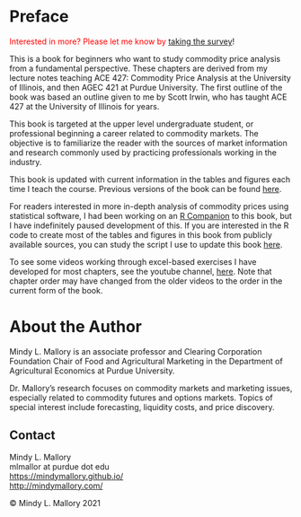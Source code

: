 # Preface {.unnumbered}

[Interested in more? Please let me know by]{style="color:red"} [taking the survey](https://forms.gle/Q3VByCQZHjfQSy9D7)!

This is a book for beginners who want to study commodity price analysis from a fundamental perspective. These chapters are derived from my lecture notes teaching ACE 427: Commodity Price Analysis at the University of Illinois, and then AGEC 421 at Purdue University. The first outline of the book was based an outline given to me by Scott Irwin, who has taught ACE 427 at the University of Illinois for years.

This book is targeted at the upper level undergraduate student, or professional beginning a career related to commodity markets. The objective is to familiarize the reader with the sources of market information and research commonly used by practicing professionals working in the industry.

This book is updated with current information in the tables and figures each time I teach the course. Previous versions of the book can be found [here](https://github.com/mindymallory/PriceAnalysis/releases).

For readers interested in more in-depth analysis of commodity prices using statistical software, I had been working on an [R Companion](http://mindymallory.github.io/R-Companion-Price-Analysis/index.html) to this book, but I have indefinitely paused development of this. If you are interested in the R code to create most of the tables and figures in this book from publicly available sources, you can study the script I use to update this book [here](https://github.com/mindymallory/PriceAnalysis/blob/master/assets/make-assets.Rmd).

To see some videos working through excel-based exercises I have developed for most chapters, see the youtube channel, [here](https://www.youtube.com/@uiucace4277/videos). Note that chapter order may have changed from the older videos to the order in the current form of the book.

# About the Author {.unnumbered}

Mindy L. Mallory is an associate professor and Clearing Corporation Foundation Chair of Food and Agricultural Marketing in the Department of Agricultural Economics at Purdue University.

Dr. Mallory’s research focuses on commodity markets and marketing issues, especially related to commodity futures and options markets. Topics of special interest include forecasting, liquidity costs, and price discovery.

## Contact {.unnumbered}

Mindy L. Mallory\
mlmallor at purdue dot edu\
<https://mindymallory.github.io/>\
<http://mindymallory.com/>

<p>© Mindy L. Mallory 2021</p>
